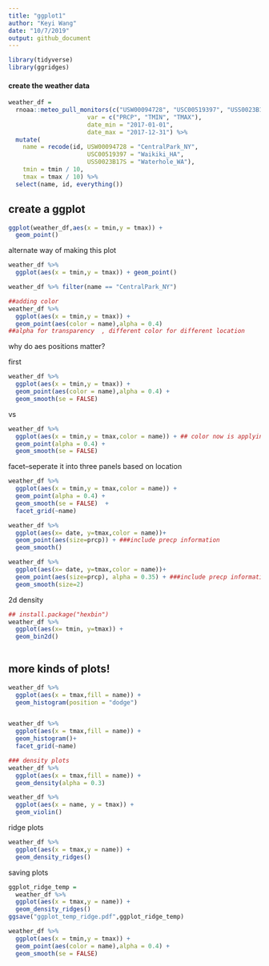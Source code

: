 ```yaml
---
title: "ggplot1"
author: "Keyi Wang"
date: "10/7/2019"
output: github_document
---
```


```r
library(tidyverse)
library(ggridges)
```

#### create the weather data
```r
weather_df = 
  rnoaa::meteo_pull_monitors(c("USW00094728", "USC00519397", "USS0023B17S"),
                      var = c("PRCP", "TMIN", "TMAX"), 
                      date_min = "2017-01-01",
                      date_max = "2017-12-31") %>%
  mutate(
    name = recode(id, USW00094728 = "CentralPark_NY", 
                      USC00519397 = "Waikiki_HA",
                      USS0023B17S = "Waterhole_WA"),
    tmin = tmin / 10,
    tmax = tmax / 10) %>%
  select(name, id, everything())
```

## create a ggplot
```r
ggplot(weather_df,aes(x = tmin,y = tmax)) +
  geom_point()

```

alternate way of making this plot
```r
weather_df %>%
  ggplot(aes(x = tmin,y = tmax)) + geom_point()

weather_df %>% filter(name == "CentralPark_NY")

##adding color
weather_df %>%
  ggplot(aes(x = tmin,y = tmax)) + 
  geom_point(aes(color = name),alpha = 0.4) 
##alpha for transparency  , different color for different location
```

why do aes positions matter?

first
```r
weather_df %>%
  ggplot(aes(x = tmin,y = tmax)) + 
  geom_point(aes(color = name),alpha = 0.4) +
  geom_smooth(se = FALSE)

```
vs
```r
weather_df %>%
  ggplot(aes(x = tmin,y = tmax,color = name)) + ## color now is applying in everywehre
  geom_point(alpha = 0.4) +
  geom_smooth(se = FALSE)
```


facet--seperate it into three panels based on location
```r
weather_df %>%
  ggplot(aes(x = tmin,y = tmax,color = name)) +
  geom_point(alpha = 0.4) +
  geom_smooth(se = FALSE)  +
  facet_grid(~name)

```


```r
weather_df %>%
  ggplot(aes(x= date, y=tmax,color = name))+
  geom_point(aes(size=prcp)) + ###include precp information
  geom_smooth()

```

```r
weather_df %>%
  ggplot(aes(x= date, y=tmax,color = name))+
  geom_point(aes(size=prcp), alpha = 0.35) + ###include precp information
  geom_smooth(size=2)
```

2d density
```r
## install.package("hexbin")
weather_df %>%
  ggplot(aes(x= tmin, y=tmax)) +
  geom_bin2d()
  

```

## more kinds of plots!
```r
weather_df %>%
  ggplot(aes(x = tmax,fill = name)) +
  geom_histogram(position = "dodge")


weather_df %>%
  ggplot(aes(x = tmax,fill = name)) +
  geom_histogram()+
  facet_grid(~name)

### density plots
weather_df %>%
  ggplot(aes(x = tmax,fill = name)) +
  geom_density(alpha = 0.3)

```


```r
weather_df %>%
  ggplot(aes(x = name, y = tmax)) +
  geom_violin()
```

ridge plots
```r
weather_df %>%
  ggplot(aes(x = tmax,y = name)) +
  geom_density_ridges()
```

saving plots
```r
ggplot_ridge_temp =
  weather_df %>%
  ggplot(aes(x = tmax,y = name)) +
  geom_density_ridges()
ggsave("ggplot_temp_ridge.pdf",ggplot_ridge_temp)
```

```r
weather_df %>%
  ggplot(aes(x = tmin,y = tmax)) + 
  geom_point(aes(color = name),alpha = 0.4) +
  geom_smooth(se = FALSE)
```











